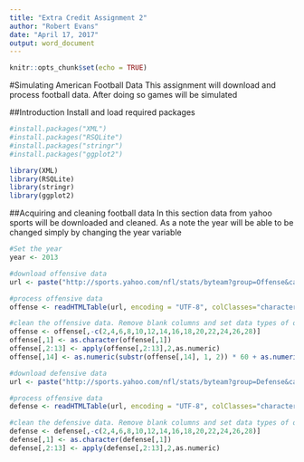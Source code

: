 ```yaml
---
title: "Extra Credit Assignment 2"
author: "Robert Evans"
date: "April 17, 2017"
output: word_document
---
```


```r
knitr::opts_chunk$set(echo = TRUE)
```

#Simulating American Football Data
This assignment will download and process football data. After doing so games will be simulated

##Introduction
Install and load required packages
```r
#install.packages("XML")
#install.packages("RSQLite")
#install.packages("stringr")
#install.packages("ggplot2")

library(XML)
library(RSQLite)
library(stringr)
library(ggplot2)
```

##Acquiring and cleaning football data
In this section data from yahoo sports will be downloaded and cleaned. As a note the year will be able to be changed simply by changing the year variable
```r
#Set the year
year <- 2013

#download offensive data
url <- paste("http://sports.yahoo.com/nfl/stats/byteam?group=Offense&cat=Total&conference=NFL&year=season_",year,"&sort=530&old_category=Total&old_group=Offense")

#process offensive data
offense <- readHTMLTable(url, encoding = "UTF-8", colClasses="character")[[7]]

#clean the offensive data. Remove blank columns and set data types of other columns
offense <- offense[,-c(2,4,6,8,10,12,14,16,18,20,22,24,26,28)]
offense[,1] <- as.character(offense[,1])
offense[,2:13] <- apply(offense[,2:13],2,as.numeric)
offense[,14] <- as.numeric(substr(offense[,14], 1, 2)) * 60 + as.numeric(substr(offense[,14], 4, 6))

#download defensive data
url <- paste("http://sports.yahoo.com/nfl/stats/byteam?group=Defense&cat=Total&conference=NFL&year=season_",year,"&sort=530&old_category=Total&old_group=Defense")

#process offensive data
defense <- readHTMLTable(url, encoding = "UTF-8", colClasses="character")[[7]]

#clean the defensive data. Remove blank columns and set data types of other columns
defense <- defense[,-c(2,4,6,8,10,12,14,16,18,20,22,24,26,28)]
defense[,1] <- as.character(defense[,1])
defense[,2:13] <- apply(defense[,2:13],2,as.numeric)
```